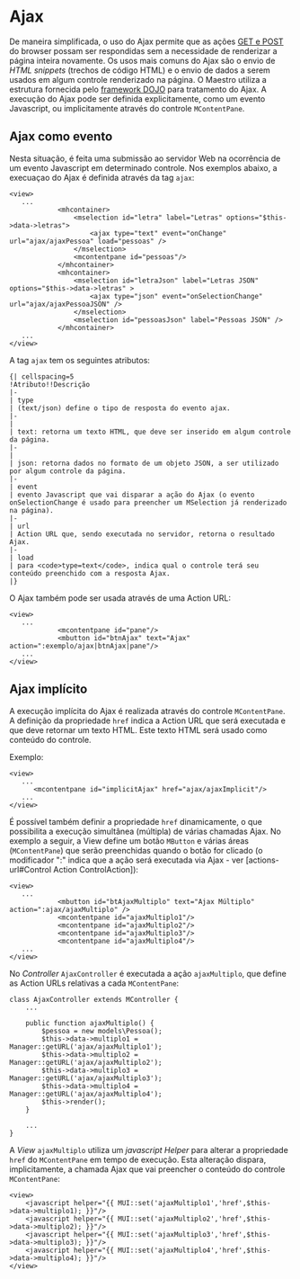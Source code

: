 <text xml:space="preserve">
= Ajax =
De maneira simplificada, o uso do Ajax permite que as ações [[>controller/getpost|GET e POST]] do browser possam ser respondidas sem a necessidade de renderizar a página inteira novamente. Os usos mais comuns do Ajax são o envio de ''HTML snippets'' (trechos de código HTML) e o envio de dados a serem usados em algum controle renderizado na página.
O Maestro utiliza a estrutura fornecida pelo [[>frameworks/dojo|framework DOJO]] para tratamento do Ajax. A execução do Ajax pode ser definida explicitamente, como um evento Javascript, ou implicitamente através do controle <code>MContentPane</code>.

==Ajax como evento==
Nesta situação, é feita uma submissão ao servidor Web na ocorrência de um evento Javascript em determinado controle.
Nos exemplos abaixo, a execuaçao do Ajax é definida através da tag <code>ajax</code>:
<pre lang="xml">
<view>
   ...
            <mhcontainer>
                <mselection id="letra" label="Letras" options="$this->data->letras">
                    <ajax type="text" event="onChange" url="ajax/ajaxPessoa" load="pessoas" />
                </mselection>
                <mcontentpane id="pessoas"/>
            </mhcontainer>
            <mhcontainer>
                <mselection id="letraJson" label="Letras JSON" options="$this->data->letras" >
                    <ajax type="json" event="onSelectionChange" url="ajax/ajaxPessoaJSON" />
                </mselection>
                <mselection id="pessoasJson" label="Pessoas JSON" />
            </mhcontainer>
   ...
</view>
</pre>
A tag <code>ajax</code> tem os seguintes atributos:
<pre>
{| cellspacing=5
!Atributo!!Descrição
|-
| type
| (text/json) define o tipo de resposta do evento ajax.
|-
|
| text: retorna um texto HTML, que deve ser inserido em algum controle da página.
|-
|
| json: retorna dados no formato de um objeto JSON, a ser utilizado por algum controle da página.
|-
| event
| evento Javascript que vai disparar a ação do Ajax (o evento onSelectionChange é usado para preencher um MSelection já renderizado na página).
|-
| url
| Action URL que, sendo executada no servidor, retorna o resultado Ajax.
|-
| load
| para <code>type=text</code>, indica qual o controle terá seu conteúdo preenchido com a resposta Ajax.
|}
</pre>

O Ajax também pode ser usada através de uma Action URL:
<pre lang="xml">
<view>
   ...
            <mcontentpane id="pane"/>
            <mbutton id="btnAjax" text="Ajax" action=":exemplo/ajax|btnAjax|pane"/>
   ...
</view>
</pre>


==Ajax implícito==

A execução implícita do Ajax é realizada através do controle <code>MContentPane</code>. A definição da propriedade <code>href</code> indica a Action URL que será executada e que deve retornar um texto HTML. Este texto HTML será usado como conteúdo do controle.

Exemplo:
<pre lang="xml">
<view>
   ...
      <mcontentpane id="implicitAjax" href="ajax/ajaxImplicit"/>
   ...
</view>
</pre>

É possível também definir a propriedade <code>href</code> dinamicamente, o que possibilita a execução simultânea (múltipla) de várias chamadas Ajax. No exemplo a seguir, a View define um botão <code>MButton</code> e várias áreas (<code>MContentPane</code>) que serão preenchidas quando o botão for clicado (o modificador ":" indica que a ação será executada via Ajax - ver [actions-url#Control&#32;Action ControlAction]):
<pre lang="xml">
<view>
   ...
            <mbutton id="btAjaxMultiplo" text="Ajax Múltiplo" action=":ajax/ajaxMultiplo" />
            <mcontentpane id="ajaxMultiplo1"/>
            <mcontentpane id="ajaxMultiplo2"/>
            <mcontentpane id="ajaxMultiplo3"/>
            <mcontentpane id="ajaxMultiplo4"/>
   ...
</view>
</pre>

No ''Controller'' <code>AjaxController</code> é executada a ação <code>ajaxMultiplo</code>, que define as Action URLs relativas a cada <code>MContentPane</code>:

<pre lang="php">
class AjaxController extends MController {
    ...

    public function ajaxMultiplo() {
        $pessoa = new models\Pessoa();
        $this->data->multiplo1 = Manager::getURL('ajax/ajaxMultiplo1');
        $this->data->multiplo2 = Manager::getURL('ajax/ajaxMultiplo2');
        $this->data->multiplo3 = Manager::getURL('ajax/ajaxMultiplo3');
        $this->data->multiplo4 = Manager::getURL('ajax/ajaxMultiplo4');
        $this->render();
    }

    ...
}
</pre>

A ''View'' <code>ajaxMultiplo</code> utiliza um ''javascript Helper'' para alterar a propriedade <code>href</code> do <code>MContentPane</code> em tempo de execução. Esta alteração dispara, implicitamente, a chamada Ajax que vai preencher o conteúdo do controle <code>MContentPane</code>:</br>

<pre lang="xml">
<view>
    <javascript helper="{{ MUI::set('ajaxMultiplo1','href',$this->data->multiplo1); }}"/>
    <javascript helper="{{ MUI::set('ajaxMultiplo2','href',$this->data->multiplo2); }}"/>
    <javascript helper="{{ MUI::set('ajaxMultiplo3','href',$this->data->multiplo3); }}"/>
    <javascript helper="{{ MUI::set('ajaxMultiplo4','href',$this->data->multiplo4); }}"/>
</view></pre>
</text>